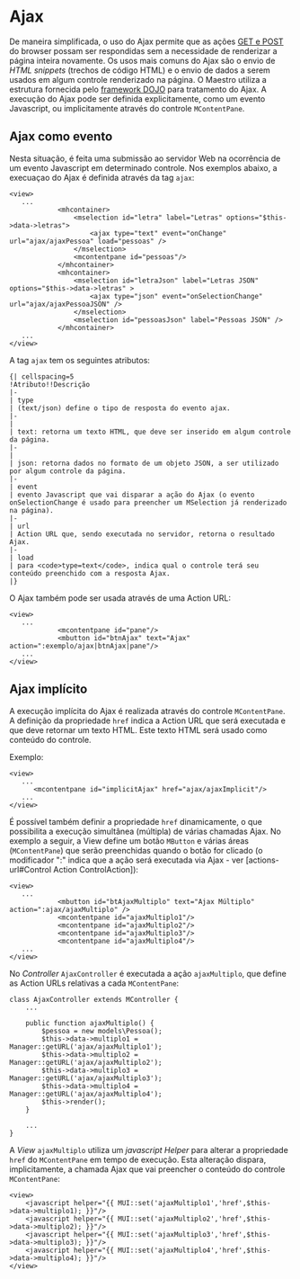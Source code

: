 <text xml:space="preserve">
= Ajax =
De maneira simplificada, o uso do Ajax permite que as ações [[>controller/getpost|GET e POST]] do browser possam ser respondidas sem a necessidade de renderizar a página inteira novamente. Os usos mais comuns do Ajax são o envio de ''HTML snippets'' (trechos de código HTML) e o envio de dados a serem usados em algum controle renderizado na página.
O Maestro utiliza a estrutura fornecida pelo [[>frameworks/dojo|framework DOJO]] para tratamento do Ajax. A execução do Ajax pode ser definida explicitamente, como um evento Javascript, ou implicitamente através do controle <code>MContentPane</code>.

==Ajax como evento==
Nesta situação, é feita uma submissão ao servidor Web na ocorrência de um evento Javascript em determinado controle.
Nos exemplos abaixo, a execuaçao do Ajax é definida através da tag <code>ajax</code>:
<pre lang="xml">
<view>
   ...
            <mhcontainer>
                <mselection id="letra" label="Letras" options="$this->data->letras">
                    <ajax type="text" event="onChange" url="ajax/ajaxPessoa" load="pessoas" />
                </mselection>
                <mcontentpane id="pessoas"/>
            </mhcontainer>
            <mhcontainer>
                <mselection id="letraJson" label="Letras JSON" options="$this->data->letras" >
                    <ajax type="json" event="onSelectionChange" url="ajax/ajaxPessoaJSON" />
                </mselection>
                <mselection id="pessoasJson" label="Pessoas JSON" />
            </mhcontainer>
   ...
</view>
</pre>
A tag <code>ajax</code> tem os seguintes atributos:
<pre>
{| cellspacing=5
!Atributo!!Descrição
|-
| type
| (text/json) define o tipo de resposta do evento ajax.
|-
|
| text: retorna um texto HTML, que deve ser inserido em algum controle da página.
|-
|
| json: retorna dados no formato de um objeto JSON, a ser utilizado por algum controle da página.
|-
| event
| evento Javascript que vai disparar a ação do Ajax (o evento onSelectionChange é usado para preencher um MSelection já renderizado na página).
|-
| url
| Action URL que, sendo executada no servidor, retorna o resultado Ajax.
|-
| load
| para <code>type=text</code>, indica qual o controle terá seu conteúdo preenchido com a resposta Ajax.
|}
</pre>

O Ajax também pode ser usada através de uma Action URL:
<pre lang="xml">
<view>
   ...
            <mcontentpane id="pane"/>
            <mbutton id="btnAjax" text="Ajax" action=":exemplo/ajax|btnAjax|pane"/>
   ...
</view>
</pre>


==Ajax implícito==

A execução implícita do Ajax é realizada através do controle <code>MContentPane</code>. A definição da propriedade <code>href</code> indica a Action URL que será executada e que deve retornar um texto HTML. Este texto HTML será usado como conteúdo do controle.

Exemplo:
<pre lang="xml">
<view>
   ...
      <mcontentpane id="implicitAjax" href="ajax/ajaxImplicit"/>
   ...
</view>
</pre>

É possível também definir a propriedade <code>href</code> dinamicamente, o que possibilita a execução simultânea (múltipla) de várias chamadas Ajax. No exemplo a seguir, a View define um botão <code>MButton</code> e várias áreas (<code>MContentPane</code>) que serão preenchidas quando o botão for clicado (o modificador ":" indica que a ação será executada via Ajax - ver [actions-url#Control&#32;Action ControlAction]):
<pre lang="xml">
<view>
   ...
            <mbutton id="btAjaxMultiplo" text="Ajax Múltiplo" action=":ajax/ajaxMultiplo" />
            <mcontentpane id="ajaxMultiplo1"/>
            <mcontentpane id="ajaxMultiplo2"/>
            <mcontentpane id="ajaxMultiplo3"/>
            <mcontentpane id="ajaxMultiplo4"/>
   ...
</view>
</pre>

No ''Controller'' <code>AjaxController</code> é executada a ação <code>ajaxMultiplo</code>, que define as Action URLs relativas a cada <code>MContentPane</code>:

<pre lang="php">
class AjaxController extends MController {
    ...

    public function ajaxMultiplo() {
        $pessoa = new models\Pessoa();
        $this->data->multiplo1 = Manager::getURL('ajax/ajaxMultiplo1');
        $this->data->multiplo2 = Manager::getURL('ajax/ajaxMultiplo2');
        $this->data->multiplo3 = Manager::getURL('ajax/ajaxMultiplo3');
        $this->data->multiplo4 = Manager::getURL('ajax/ajaxMultiplo4');
        $this->render();
    }

    ...
}
</pre>

A ''View'' <code>ajaxMultiplo</code> utiliza um ''javascript Helper'' para alterar a propriedade <code>href</code> do <code>MContentPane</code> em tempo de execução. Esta alteração dispara, implicitamente, a chamada Ajax que vai preencher o conteúdo do controle <code>MContentPane</code>:</br>

<pre lang="xml">
<view>
    <javascript helper="{{ MUI::set('ajaxMultiplo1','href',$this->data->multiplo1); }}"/>
    <javascript helper="{{ MUI::set('ajaxMultiplo2','href',$this->data->multiplo2); }}"/>
    <javascript helper="{{ MUI::set('ajaxMultiplo3','href',$this->data->multiplo3); }}"/>
    <javascript helper="{{ MUI::set('ajaxMultiplo4','href',$this->data->multiplo4); }}"/>
</view></pre>
</text>